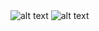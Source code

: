 

<Row>
  <Column colLg={4} colMd={4} noGutterSm>
    <HomepageTile
      ratio="1:1" 
      hoverDark
      transparentImage="images/tooltip-components.svg"
      subtitle="Components"
      title="Carbon X"
      actionIcon="resources"
      link="https://www.carbondesignsystem.com/"
      target="_blank"
    />
    <HomepageTile
      ratio="1:1" 
      theme="dark"
      subtitle="Design Kit"
      title="Explore & Create"
      actionIcon="resources"
      identityIcon="images/SketchIcon.svg"
      link="https://www.carbondesignsystem.com/getting-started/designers#get-the-kit"
      target="_blank"
    />
  </Column>
  <Column colLg={4} colMd={4} noGutterSm>
    <HomepageTile
      ratio="1:1" 
      theme="dark"
      subtitle="Elements"
      title="2x Grid"
      actionIcon="article"
      transparentImage="images/grid-temp.png"
      link="https://www.ibm.com/design/language/elements/2x-grid/"
      target="_blank"
    />
    <HomepageTile
      ratio="1:1" 
      theme="dark"
      subtitle="GitHub Repo"
      title="Design & development"
      actionIcon="resources"
      identityIcon="images/GitHubIcon.svg"
      link="https://github.com/IBM/carbon-elements"
      target="_blank"
    />
  </Column>
  <Column colLg={4} colMd={4} noGutterSm>
    <HomepageTile
      ratio="1:2" 
      theme="dark"
      hoverDark
      backgroundColor="#8a3ffc" // if omitted, defaults to #282828
      transparentImage="images/three-icons-stacked.svg"
      subtitle="Icons"
      title="Icon usage"
      actionIcon="article"
      link="https://www.ibm.com/design/language/elements/icons/"
      target="_blank"
    />
  </Column>
  <Column colLg={4} colMd={4} noGutterSm>
    <HomepageTile
      ratio="2:1" 
      theme="dark"
      subtitle="Elements"
      title="Color in UI"
      actionIcon=""
      link="https://www.ibm.com/design/language/elements/color-ui/"
      target="_blank"
    />
    <HomepageTile
      ratio="1:1" 
      marginTop="50%"
      theme="dark"
      hoverDark
      contentOnHover
      image="images/blue1.jpg"
      subtitle="Elements"
      title="Color Palette"
      actionIcon="article"
      link="https://www.ibm.com/design/language/elements/color/"
      target="_blank"
    />
  </Column>
  <Column colLg={8} noGutterSm>
    <HomepageTile
      ratio="1:1" 
      theme="dark"
      hoverDark
      image="images/landing-color-grid.svg"
      subtitle="Elements"
      title="Color Palette"
      actionIcon="article"
      link="https://www.ibm.com/design/language/elements/color/"
      target="_blank"
    />
  </Column>
  <Column colLg={4} colMd={4} noGutterSm>
    <HomepageTile
      ratio="1:1" 
      theme="dark"
      backgroundColor="rgb(6, 31, 128)" // if omitted, defaults to #282828
      transparentImage="images/type-scales.svg"
      actionIcon="no-icon"
      link="https://www.ibm.com/design/language/elements/type-specs-ui/"
      target="_blank"
    />
  </Column>
  <Column colLg={4} colMd={4} noGutterSm>
    <HomepageTile
      ratio="1:1" 
      theme="dark"
      subtitle="Elements"
      title="Type Specs"
      actionIcon="article"
      link="https://www.ibm.com/design/language/elements/type-specs-ui/"
      target="_blank"
    />
  </Column>
</Row>
<Row>
  <Column colLg={4} colMd={4} noGutterSm>
    <HomepageTile
      ratio="1:1" 
      theme="dark"
      image="images/landing-plex-animation.gif"
      actionIcon="no-icon"
      link="https://www.ibm.com/design/language/elements/type-basics/"
      target="_blank"
    />
    <HomepageTile
      ratio="2:1" 
      theme="dark"
      subtitle="Elements"
      title="Typeface"
      actionIcon="article"
      link="https://www.ibm.com/design/language/elements/typeface/"
      target="_blank"
    />
  </Column>
  <Column colLg={8} noGutterSm>
  <HomepageTile
    ratio="1:1"
    image="images/product-gallery.jpg"
    actionIcon="no-icon">
    <HomepageTile
      ratio={{ default: '2:1', md: '4:1', }}
      theme="dark"
      subtitle="Gallery"
      title="IBM Services"
      actionIcon="article"
      link="https://www.ibm.com/design/language/gallery/"
      target="_blank"
    />
    </HomepageTile>
  </Column>
</Row>
<Row>
  <Column colLg={12} noGutterSm>
    <HomepageTile
      ratio={{ default: '1:2', md: '16:9' }}
      actionIcon="no-icon">
      <Carousel id="c1" count="1 2" nav={false} fade={true} autoplay>
        <img
          src="images/landing-photography-gallery-1-mobile.jpg"
          alt="alt text"
        />
        <img
          src="images/landing-photography-gallery-2.jpg"
          alt="alt text"
        />
      </Carousel>
      <HomepageTile
        ratio={{ default: '2:1', md: '4:1', lg: '6:1' }}
        theme="dark"
        subtitle="Elements"
        title="Photography"
        actionIcon="article"
        link="https://www.ibm.com/design/language/elements/photography/"
        target="_blank"
      />
    </HomepageTile>
  </Column>
</Row>
<Row className="homepage-tiles--end">
  <Column colLg={8} noGutterSm>
    <HomepageTile
      ratio={{ default: '1:2', md: '1:1' }}
      image="images/landing-gallery-watson-duo-phone.jpg"
      actionIcon="no-icon"
    >
      <HomepageTile
        ratio={{ default: '2:1', md: '4:1' }}
        theme="dark"
        subtitle="Case Study"
        title="Coming soon"
        actionIcon="disabled"
        disabled
      />
    </HomepageTile>
  </Column>
  <Column colLg={4} colMd={4} noGutterSm>
    <HomepageTile
      ratio="1:1" 
      theme="dark"
      subtitle="Philosophy"
      title="Principles"
      actionIcon="article"
      link="https://www.ibm.com/design/language/philosophy/principles"
      target="_blank"
    />
  </Column>
  <Column colLg={4} colMd={4} noGutterSm>
    <HomepageTile
      ratio="1:1" 
      theme="dark"
      hoverDark
      backgroundColor="#bb8eff"
      image="images/landing-illustration-ibm-rand-logo.svg"
      actionIcon="no-icon"
      link="https://www.ibm.com/design/language/philosophy/"
      target="_blank"
    />
  </Column>
  <Column colLg={4} colMd={4} noGutterSm>
    <HomepageTile
      ratio="1:1" 
      theme="dark"
      subtitle="Philosophy"
      title="Start smart"
      transparentImage="images/big-arrow.svg"
      actionIcon="no-icon"
      link="https://www.ibm.com/design/language/philosophy/"
      target="_blank"
    />
  </Column>
</Row>
